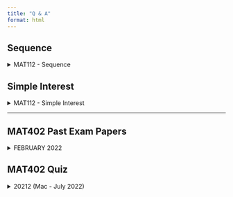 ```yaml
---
title: "Q & A"
format: html
---
```


## Sequence\

<details><summary>MAT112 - Sequence</summary>
<center>
<embed src="files/exampapers/solutions/mat112_sequence.pdf" type="application/pdf" width="100%" height="970px" />
<p>
If you can't view the pdf file, click on the file's link - <a href="files/exampapers/solutions/mat112_sequence.pdf"> Download PDF!</a>
</p>
</center>
</details>

## Simple Interest\

<details><summary>MAT112 - Simple Interest</summary>
<center>
<embed src="files/exampapers/solutions/mat112_simple_interest.pdf" type="application/pdf" width="100%" height="970px" />
<p>
If you can't view the pdf file, click on the file's link - <a href="files/exampapers/solutions/mat112_simple_interest.pdf"> Download PDF!</a>
</p>
</center>
</details>

***

## MAT402 Past Exam Papers\

<details><summary>FEBRUARY 2022</summary>
<center>
<embed src="files/exampapers/solutions/mat402_feb_2022_20212.pdf" type="application/pdf" width="100%" height="970px" />
<p>
If you can't view the pdf file, click on the file's link - <a href="files/exampapers/solutions/mat402_feb_2022_20212.pdf"> Download PDF!</a>
</p>
</center>
</details>

## MAT402 Quiz\

<details><summary>20212 (Mac - July 2022)</summary>
<center>
<embed src="files/exampapers/solutions/mat402_quiz_20222.pdf" type="application/pdf" width="100%" height="970px" />
<p>
If you can't view the pdf file, click on the file's link - <a href="files/exampapers/solutions/mat402_quiz_20222.pdf"> Download PDF!</a>
</p>
</center>
</details>